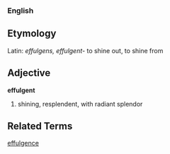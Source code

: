 === English ===
== Etymology ==
Latin: ''effulgens, effulgent-'' to shine out, to shine from 

== Adjective ==
'''effulgent'''
# shining, resplendent, with radiant splendor

== Related Terms ==
[[effulgence]]
